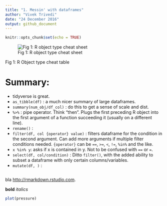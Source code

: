 ```yaml
---
title: "1. Messin' with dataframes"
author: "Vivek Trivedi"
date: "24 December 2016"
output: github_document
---
```


```r
knitr::opts_chunk$set(echo = TRUE)
```

![Fig 1: R object type cheat sheet](fig_1.png)

Fig 1: R Object type cheat table

# Summary:

* tidyverse is great.
* `as_tibble(df)` : a much nicer summary of large dataframes.
* `summary(num_obj/df_col)` : do this to get a sense of scale and dist.
* `%>%` : pipe operator. Think "then". Plugs the first preceding R object into the first argument of a function succeeding it (usually on a different line).
* `rename()` : 
* `filter(df, col {operator} value)` : filters dataframe for the condition in the second argument. Can add more arguments if multiple filter conditions needed. `{operator}` can be `==`, `>=`, `<`, `!=`, `%in%` and the like.
* `x %in% y`: asks if x is contained in y. Not to be confused with `==` or `=`.
* `select(df, col/condition)` : Ditto `filter()`, with the added ability to subset a dataframe with only certain columns/variables.
* `mutate(df, )` :

```r

```

bla
<http://rmarkdown.rstudio.com>.

**bold** *italics*

```r
plot(pressure)
```